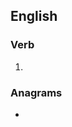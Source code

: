 ==English==

===Verb===
{{head|en|verb form}}

# {{present participle of|en|bereave|nocat=1}}

===Anagrams===
* {{anagrams|en|a=abeeginrv|beavering}}